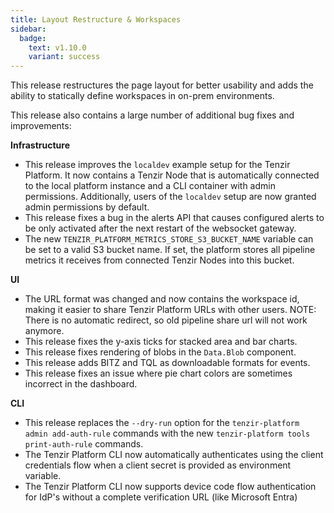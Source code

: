 ```yaml
---
title: Layout Restructure & Workspaces
sidebar:
  badge:
    text: v1.10.0
    variant: success
---
```


This release restructures the page layout for better usability and adds the
ability to statically define workspaces in on-prem environments.

This release also contains a large number of additional bug fixes and improvements:

**Infrastructure**

- This release improves the `localdev` example setup for the Tenzir Platform.
  It now contains a Tenzir Node that is automatically connected to the local
  platform instance and a CLI container with admin permissions. Additionally,
  users of the `localdev` setup are now granted admin permissions by default.
- This release fixes a bug in the alerts API that causes configured alerts to
  be only activated after the next restart of the websocket gateway.
- The new `TENZIR_PLATFORM_METRICS_STORE_S3_BUCKET_NAME` variable can be set
  to a valid S3 bucket name. If set, the platform stores all pipeline metrics
  it receives from connected Tenzir Nodes into this bucket.

**UI**

- The URL format was changed and now contains the workspace id, making it
  easier to share Tenzir Platform URLs with other users. NOTE: There is no
  automatic redirect, so old pipeline share url will not work anymore.
- This release fixes the y-axis ticks for stacked area and bar charts.
- This release fixes rendering of blobs in the `Data.Blob` component.
- This release adds BITZ and TQL as downloadable formats for events.
- This release fixes an issue where pie chart colors are sometimes incorrect
  in the dashboard.

**CLI**

- This release replaces the `--dry-run` option for the `tenzir-platform admin
  add-auth-rule` commands with the new `tenzir-platform tools print-auth-rule`
  commands.
- The Tenzir Platform CLI now automatically authenticates using the client
  credentials flow when a client secret is provided as environment variable.
- The Tenzir Platform CLI now supports device code flow authentication for
  IdP's without a complete verification URL (like Microsoft Entra)
